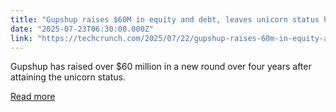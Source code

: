 ```yaml
---
title: "Gupshup raises $60M in equity and debt, leaves unicorn status hanging"
date: "2025-07-23T06:30:00.000Z"
link: "https://techcrunch.com/2025/07/22/gupshup-raises-60m-in-equity-and-debt-leaves-unicorn-status-hanging/"
---
```


Gupshup has raised over $60 million in a new round over four years after attaining the unicorn status.

[Read more](https://techcrunch.com/2025/07/22/gupshup-raises-60m-in-equity-and-debt-leaves-unicorn-status-hanging/)
